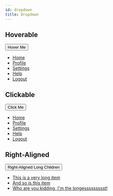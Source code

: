 ```yaml
---
id: dropdown
title: Dropdown
---
```



## Hoverable

<Playground>
  <div class="dropdown dropdown--hoverable">
    <button class="button button--primary">Hover Me</button>
    <ul class="dropdown__menu">
      <li>
        <a class="dropdown__link" href="#url">
          Home
        </a>
      </li>
      <li>
        <a class="dropdown__link" href="#url">
          Profile
        </a>
      </li>
      <li>
        <a class="dropdown__link" href="#url">
          Settings
        </a>
      </li>
      <li>
        <a class="dropdown__link" href="#url">
          Help
        </a>
      </li>
      <li>
        <a class="dropdown__link" href="#url">
          Logout
        </a>
      </li>
    </ul>
  </div>
</Playground>

## Clickable

<Playground>
  <div class="dropdown">
    <button class="button button--secondary" data-toggle="dropdown">
      Click Me
    </button>
    <ul class="dropdown__menu">
      <li>
        <a class="dropdown__link" href="#url">
          Home
        </a>
      </li>
      <li>
        <a class="dropdown__link" href="#url">
          Profile
        </a>
      </li>
      <li>
        <a class="dropdown__link" href="#url">
          Settings
        </a>
      </li>
      <li>
        <a class="dropdown__link" href="#url">
          Help
        </a>
      </li>
      <li>
        <a class="dropdown__link" href="#url">
          Logout
        </a>
      </li>
    </ul>
  </div>
</Playground>

## Right-Aligned

<Playground>
  <div class="dropdown dropdown--right">
    <button class="button button--info" data-toggle="dropdown">
      Right-Aligned Long Children
    </button>
    <ul class="dropdown__menu">
      <li>
        <a class="dropdown__link" href="#url">
          This is a very long item
        </a>
      </li>
      <li>
        <a class="dropdown__link" href="#url">
          And so is this item
        </a>
      </li>
      <li>
        <a class="dropdown__link" href="#url">
          Who are you kidding, I'm the longessssssssst!
        </a>
      </li>
    </ul>
  </div>
</Playground>
